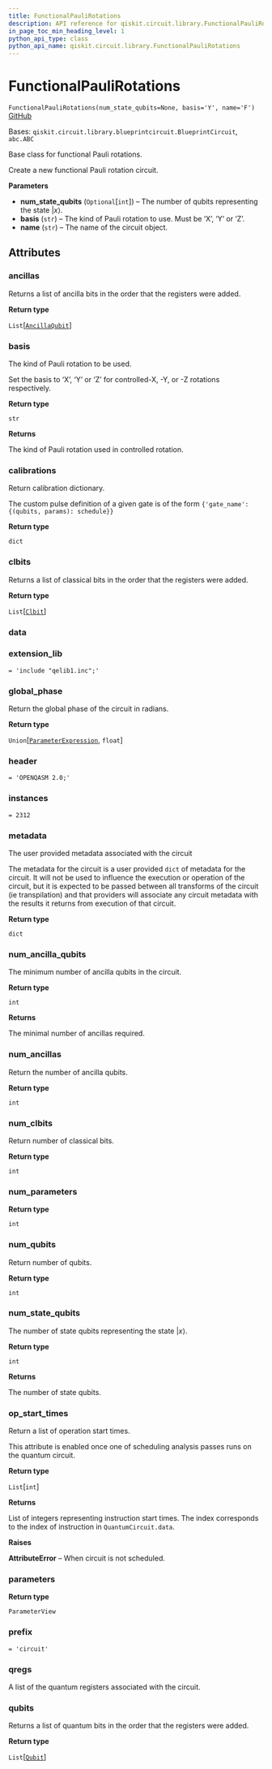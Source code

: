 ```yaml
---
title: FunctionalPauliRotations
description: API reference for qiskit.circuit.library.FunctionalPauliRotations
in_page_toc_min_heading_level: 1
python_api_type: class
python_api_name: qiskit.circuit.library.FunctionalPauliRotations
---
```


# FunctionalPauliRotations

<span id="qiskit.circuit.library.FunctionalPauliRotations" />

`FunctionalPauliRotations(num_state_qubits=None, basis='Y', name='F')` [GitHub](https://github.com/qiskit/qiskit/tree/stable/0.23/qiskit/circuit/library/arithmetic/functional_pauli_rotations.py "view source code")

Bases: `qiskit.circuit.library.blueprintcircuit.BlueprintCircuit`, `abc.ABC`

Base class for functional Pauli rotations.

Create a new functional Pauli rotation circuit.

**Parameters**

*   **num\_state\_qubits** (`Optional`\[`int`]) – The number of qubits representing the state $|x\rangle$.
*   **basis** (`str`) – The kind of Pauli rotation to use. Must be ‘X’, ‘Y’ or ‘Z’.
*   **name** (`str`) – The name of the circuit object.

## Attributes

<span id="qiskit.circuit.library.FunctionalPauliRotations.ancillas" />

### ancillas

Returns a list of ancilla bits in the order that the registers were added.

**Return type**

`List`\[[`AncillaQubit`](qiskit.circuit.AncillaQubit "qiskit.circuit.quantumregister.AncillaQubit")]

<span id="qiskit.circuit.library.FunctionalPauliRotations.basis" />

### basis

The kind of Pauli rotation to be used.

Set the basis to ‘X’, ‘Y’ or ‘Z’ for controlled-X, -Y, or -Z rotations respectively.

**Return type**

`str`

**Returns**

The kind of Pauli rotation used in controlled rotation.

<span id="qiskit.circuit.library.FunctionalPauliRotations.calibrations" />

### calibrations

Return calibration dictionary.

The custom pulse definition of a given gate is of the form `{'gate_name': {(qubits, params): schedule}}`

**Return type**

`dict`

<span id="qiskit.circuit.library.FunctionalPauliRotations.clbits" />

### clbits

Returns a list of classical bits in the order that the registers were added.

**Return type**

`List`\[[`Clbit`](qiskit.circuit.Clbit "qiskit.circuit.classicalregister.Clbit")]

<span id="qiskit.circuit.library.FunctionalPauliRotations.data" />

### data

<span id="qiskit.circuit.library.FunctionalPauliRotations.extension_lib" />

### extension\_lib

`= 'include "qelib1.inc";'`

<span id="qiskit.circuit.library.FunctionalPauliRotations.global_phase" />

### global\_phase

Return the global phase of the circuit in radians.

**Return type**

`Union`\[[`ParameterExpression`](qiskit.circuit.ParameterExpression "qiskit.circuit.parameterexpression.ParameterExpression"), `float`]

<span id="qiskit.circuit.library.FunctionalPauliRotations.header" />

### header

`= 'OPENQASM 2.0;'`

<span id="qiskit.circuit.library.FunctionalPauliRotations.instances" />

### instances

`= 2312`

<span id="qiskit.circuit.library.FunctionalPauliRotations.metadata" />

### metadata

The user provided metadata associated with the circuit

The metadata for the circuit is a user provided `dict` of metadata for the circuit. It will not be used to influence the execution or operation of the circuit, but it is expected to be passed between all transforms of the circuit (ie transpilation) and that providers will associate any circuit metadata with the results it returns from execution of that circuit.

**Return type**

`dict`

<span id="qiskit.circuit.library.FunctionalPauliRotations.num_ancilla_qubits" />

### num\_ancilla\_qubits

The minimum number of ancilla qubits in the circuit.

**Return type**

`int`

**Returns**

The minimal number of ancillas required.

<span id="qiskit.circuit.library.FunctionalPauliRotations.num_ancillas" />

### num\_ancillas

Return the number of ancilla qubits.

**Return type**

`int`

<span id="qiskit.circuit.library.FunctionalPauliRotations.num_clbits" />

### num\_clbits

Return number of classical bits.

**Return type**

`int`

<span id="qiskit.circuit.library.FunctionalPauliRotations.num_parameters" />

### num\_parameters

**Return type**

`int`

<span id="qiskit.circuit.library.FunctionalPauliRotations.num_qubits" />

### num\_qubits

Return number of qubits.

**Return type**

`int`

<span id="qiskit.circuit.library.FunctionalPauliRotations.num_state_qubits" />

### num\_state\_qubits

The number of state qubits representing the state $|x\rangle$.

**Return type**

`int`

**Returns**

The number of state qubits.

<span id="qiskit.circuit.library.FunctionalPauliRotations.op_start_times" />

### op\_start\_times

Return a list of operation start times.

This attribute is enabled once one of scheduling analysis passes runs on the quantum circuit.

**Return type**

`List`\[`int`]

**Returns**

List of integers representing instruction start times. The index corresponds to the index of instruction in `QuantumCircuit.data`.

**Raises**

**AttributeError** – When circuit is not scheduled.

<span id="qiskit.circuit.library.FunctionalPauliRotations.parameters" />

### parameters

**Return type**

`ParameterView`

<span id="qiskit.circuit.library.FunctionalPauliRotations.prefix" />

### prefix

`= 'circuit'`

<span id="qiskit.circuit.library.FunctionalPauliRotations.qregs" />

### qregs

A list of the quantum registers associated with the circuit.

<span id="qiskit.circuit.library.FunctionalPauliRotations.qubits" />

### qubits

Returns a list of quantum bits in the order that the registers were added.

**Return type**

`List`\[[`Qubit`](qiskit.circuit.Qubit "qiskit.circuit.quantumregister.Qubit")]

